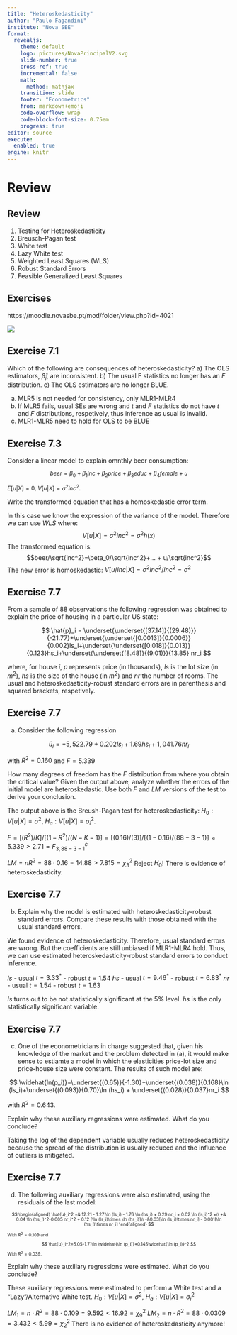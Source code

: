 ```yaml
---
title: "Heteroskedasticity"
author: "Paulo Fagandini"
institute: "Nova SBE"
format: 
  revealjs:
    theme: default
    logo: pictures/NovaPrincipalV2.svg
    slide-number: true
    cross-ref: true
    incremental: false
    math: 
      method: mathjax
    transition: slide
    footer: "Econometrics"
    from: markdown+emoji
    code-overflow: wrap
    code-block-font-size: 0.75em
    progress: true
editor: source
execute:
  enabled: true
engine: knitr
---
```


# Review

## Review

1. Testing for Heteroskedasticity
2. Breusch-Pagan test
3. White test
4. Lazy White test
5. Weighted Least Squares (WLS)
6. Robust Standard Errors
7. Feasible Generalized Least Squares

## Exercises

https://moodle.novasbe.pt/mod/folder/view.php?id=4021

![](pictures/qr_code.svg)

<div style="font-size: 70%;">
</div>

## Exercise 7.1

Which of the following are consequences of heteroskedasticity?
a) The OLS estimators, $\hat{\beta}_j$, are inconsistent.
b) The usual F statistics no longer has an $F$ distribution.
c) The OLS estimators are no longer BLUE.

:::{.notes}
a) MLR5 is not needed for consistency, only MLR1-MLR4
b) If MLR5 fails, usual SEs are wrong and $t$ and $F$ statistics do not have $t$ and $F$ distributions, respetively, thus inference as usual is invalid.
c) MLR1-MLR5 need to hold for OLS to be BLUE
:::

## Exercise 7.3

Consider a linear model to explain omnthly beer consumption:
<div style="font-size: 90%;">
$$beer = \beta_0+\beta_1 inc + \beta_2 price + \beta_3 educ + \beta_4 female + u$$

$E[u|X]=0$, $V[u|X]=\sigma^2 inc^2$.
</div>

Write the transformed equation that has a homoskedastic error term.

:::{.notes}
In this case we know the expression of the variance of the model. Therefore we can use $WLS$ where:
$$V[u|X]=\sigma^2 inc^2=\sigma^2 h(x)$$
The transformed equation is:
$$beer/\sqrt{inc^2}=\beta_0/\sqrt{inc^2}+... + u/\sqrt{inc^2}$$
The new error is homoskedastic: $V[u/inc|X]=\sigma^2 inc^2/inc^2=\sigma^2$
:::

## Exercise 7.7

From a sample of 88 observations the following regression was obtained to explain the price of housing in a particular US state:

$$
\hat{p}_i = \underset{\underset{[37.14]}{(29.48)}}{-21.77}+\underset{\underset{[0.0013]}{0.0006}}{0.002}ls_i+\underset{\underset{[0.018]}{0.013}}{0.123}hs_i+\underset{\underset{[8.48]}{(9.01)}}{13.85} nr_i
$$

where, for house $i$, $p$ represents price (in thousands), $ls$ is the lot size (in $m^2$), $hs$ is the size of the house (in $m^2$) and $nr$ the number of rooms. The usual and heteroskedasticity-robust standard errors are in parenthesis and squared brackets, respetively.


## Exercise 7.7

a) Consider the following regression

$$
\hat{u}_i=-5,522.79+0.202 ls_i + 1.69 hs_i + 1,041.76 nr_i
$$

with $R^2=0.160$ and $F=5.339$

How many degrees of freedom has the $F$ distribution from where you obtain the critical value? Given the output above, analyze whether the errors of the initial model are heteroskedastic. Use both $F$ and $LM$ versions of the test to derive your conclusion.

:::{.notes}
The output above is the Breush-Pagan test for heteroskedasticity: $H_0:V[u|X]=\sigma^2$, $H_a:V[u|X]=\sigma^2_i$.

$F=[(R^2)/K]/[(1-R^2)/(N-K-1)]=[(0.16)/(3)]/[(1-0.16)/(88-3-1)]\approx 5.339>2.71=F^c_{3,88-3-1}$

$LM=nR^2=88\cdot 0.16=14.88>7.815=\chi_3^2$
Reject $H_0$! There is evidence of heteroskedasticity.
:::

## Exercise 7.7

b) Explain why the model is estimated with heteroskedasticity-robust standard errors. Compare these results with those obtained with the usual standard errors.

:::{.notes}
We found evidence of heteroskedasticity. Therefore, usual standard errors are wrong. But the coefficients are still unbiased if MLR1-MLR4 hold. Thus, we can use estimated heteroskedasticity-robust standard errors to conduct inference.

$ls$ - usual $t=3.33^*$ - robust $t=1.54$
$hs$ - usual $t=9.46^*$ - robust $t=6.83^*$
$nr$ - usual $t=1.54$ - robust $t=1.63$

$ls$ turns out to be not statistically significant at the 5% level. $hs$ is the only statistically significant variable.
:::

## Exercise 7.7

c) One of the econometricians in charge suggested that, given his knowledge of the market and the problem detected in (a), it would make sense to estiamte a model in which the elasticities price-lot size and price-house size were constant. The results of such model are:

$$
\widehat{ln(p_i)}=\underset{(0.65)}{-1.30}+\underset{(0.038)}{0.168}\ln (ls_i)+\underset{(0.093)}{0.70}\ln (hs_i) + \underset{(0.028)}{0.037}nr_i
$$

with $R^2=0.643$.

Explain why these auxiliary regressions were estimated. What do you conclude?

:::{.notes}
Taking the log of the dependent variable usually reduces heteroskedasticity because the spread of the distribution is usually reduced and the influence of outliers is mitigated.
:::

## Exercise 7.7

d) The following auxiliary regressions were also estimated, using the residuals of the last model:

<div style="font-size: 70%;">

$$
\begin{aligned}
\hat{u}_i^2 =& 12.21 - 1.27 \ln (ls_i) - 1.76 \ln (hs_i) + 0.29 nr_i + 0.02 \ln (ls_i)^2 +\\
+& 0.04 \ln (hs_i)^2-0.005 nr_i^2 + 0.12 [\ln (ls_i)\times \ln (hs_i)]\\
-&0.03[\ln (ls_i)\times nr_i] - 0.001[\ln (hs_i)\times nr_i]
\end{aligned}
$$

With $R^2=0.109$ and

$$
\hat{u}_i^2=5.05-1.71\ln \widehat{\ln (p_i)}+0.145\widehat{\ln (p_i)}^2
$$
With $R^2=0.039$.

</div>

Explain why these auxiliary regressions were estimated. What do you conclude?

:::{.notes}
These auxiliary regressions were estimated to perform a White test and a "Lazy"/Alternative White test.
$H_0: V[u|X]=\sigma^2$, $H_a:V[u|X]=\sigma_i^2$

$LM_1=n\cdot R^2=88\cdot 0.109 = 9.592<16.92=\chi_9^2$
$LM_2=n\cdot R^2=88\cdot 0.0309 = 3.432<5.99=\chi_2^2$
There is no evidence of heteroskedasticity anymore!
:::